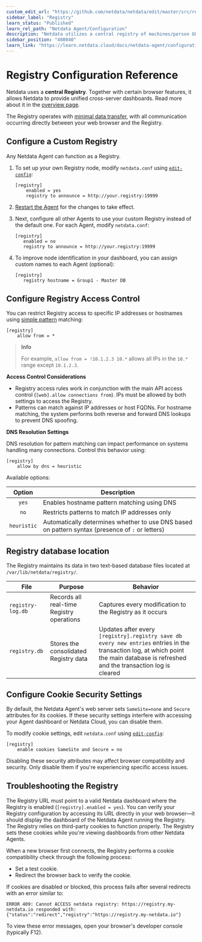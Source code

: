 ```yaml
---
custom_edit_url: "https://github.com/netdata/netdata/edit/master/src/registry/CONFIGURATION.md"
sidebar_label: "Registry"
learn_status: "Published"
learn_rel_path: "Netdata Agent/Configuration"
description: "Netdata utilizes a central registry of machines/person GUIDs, URLs, and opt-in account information to provide unified cross-server dashboards."
sidebar_position: "408040"
learn_link: "https://learn.netdata.cloud/docs/netdata-agent/configuration/registry"
---
```


# Registry Configuration Reference

Netdata uses a **central Registry**. Together with certain browser features, it allows Netdata to provide unified cross-server dashboards. Read more about it in the [overview page](/docs/netdata-agent/registry).

The Registry operates with [minimal data transfer](/docs/netdata-agent/registry#communication-with-the-registry), with all communication occurring directly between your web browser and the Registry.

## Configure a Custom Registry

Any Netdata Agent can function as a Registry.

1. To set up your own Registry node, modify `netdata.conf` using [`edit-config`](/docs/netdata-agent/configuration#edit-a-configuration-file-using-edit-config):

   ```text
   [registry]
       enabled = yes
       registry to announce = http://your.registry:19999
   ```

2. [Restart the Agent](/docs/netdata-agent/maintenance/service-control) for the changes to take effect.
3. Next, configure all other Agents to use your custom Registry instead of the default one. For each Agent, modify `netdata.conf`:

   ```text
   [registry]
      enabled = no
      registry to announce = http://your.registry:19999
   ```

4. To improve node identification in your dashboard, you can assign custom names to each Agent (optional):

   ```text
   [registry]
      registry hostname = Group1 - Master DB
   ```

## Configure Registry Access Control

You can restrict Registry access to specific IP addresses or hostnames using [simple pattern](/docs/developer-and-contributor-corner/libnetdata/simple-patterns) matching:

```text
[registry]
    allow from = *
```

> **Info**
>
> For example, `allow from = !10.1.2.3 10.*` allows all IPs in the `10.*` range except `10.1.2.3`.

**Access Control Considerations**

- Registry access rules work in conjunction with the main API access control (`[web].allow connections from`). IPs must be allowed by both settings to access the Registry.
- Patterns can match against IP addresses or host FQDNs. For hostname matching, the system performs both reverse and forward DNS lookups to prevent DNS spoofing.

**DNS Resolution Settings**

DNS resolution for pattern matching can impact performance on systems handling many connections. Control this behavior using:

```text
[registry]
    allow by dns = heuristic
```

Available options:

|   Option    | Description                                                                                      |
|:-----------:|--------------------------------------------------------------------------------------------------|
|    `yes`    | Enables hostname pattern matching using DNS                                                      |
|    `no`     | Restricts patterns to match IP addresses only                                                    |
| `heuristic` | Automatically determines whether to use DNS based on pattern syntax (presence of `:` or letters) |

## Registry database location

The Registry maintains its data in two text-based database files located at `/var/lib/netdata/registry/`.

| File              | Purpose                                   | Behavior                                                                                                                                                                             |
|-------------------|-------------------------------------------|--------------------------------------------------------------------------------------------------------------------------------------------------------------------------------------|
| `registry-log.db` | Records all real-time Registry operations | Captures every modification to the Registry as it occurs                                                                                                                             |
| `registry.db`     | Stores the consolidated Registry data     | Updates after every `[registry].registry save db every new entries` entries in the transaction log, at which point the main database is refreshed and the transaction log is cleared |

## Configure Cookie Security Settings

By default, the Netdata Agent's web server sets `SameSite=none` and `Secure` attributes for its cookies. If these security settings interfere with accessing your Agent dashboard or Netdata Cloud, you can disable them.

To modify cookie settings, edit `netdata.conf` using [`edit-config`](/docs/netdata-agent/configuration#edit-a-configuration-file-using-edit-config):

```text
[registry]
    enable cookies SameSite and Secure = no
```

Disabling these security attributes may affect browser compatibility and security. Only disable them if you're experiencing specific access issues.

## Troubleshooting the Registry

The Registry URL must point to a valid Netdata dashboard where the Registry is enabled (`[registry].enabled = yes`). You can verify your Registry configuration by accessing its URL directly in your web browser—it should display the dashboard of the Netdata Agent running the Registry.
The Registry relies on third-party cookies to function properly. The Registry sets these cookies while you're viewing dashboards from other Netdata Agents.

When a new browser first connects, the Registry performs a cookie compatibility check through the following process:

- Set a test cookie.
- Redirect the browser back to verify the cookie.

If cookies are disabled or blocked, this process fails after several redirects with an error similar to:

```text
ERROR 409: Cannot ACCESS netdata registry: https://registry.my-netdata.io responded with: {"status":"redirect","registry":"https://registry.my-netdata.io"}
```

To view these error messages, open your browser's developer console (typically F12).
